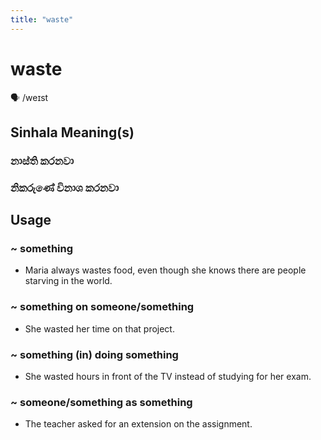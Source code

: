 ```yaml
---
title: "waste"
---
```


# waste

🗣️ /weɪst

## Sinhala Meaning(s)

### නාස්ති කරනවා
### නිකරුණේ විනාශ කරනවා

## Usage

### ~ something

- Maria always wastes food, even though she knows there are people starving in the world.


### ~ something on someone/something

- She wasted her time on that project.


### ~ something (in) doing something

- She wasted hours in front of the TV instead of studying for her exam.


### ~ someone/something as something

- The teacher asked for an extension on the assignment.

